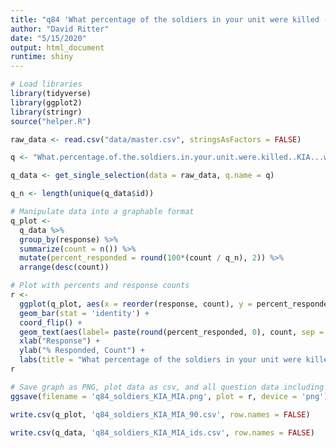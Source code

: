 ```yaml
---
title: "q84 'What percentage of the soldiers in your unit were killed (KIA), wounded or missing in action (MIA)?'"
author: "David Ritter"
date: "5/15/2020"
output: html_document
runtime: shiny
---
```


```r
# Load libraries
library(tidyverse)
library(ggplot2)
library(stringr)
source("helper.R")
```

```r
raw_data <- read.csv("data/master.csv", stringsAsFactors = FALSE)
```

```r
q <- "What.percentage.of.the.soldiers.in.your.unit.were.killed..KIA...wounded.or.missing.in.action..MIA.."

q_data <- get_single_selection(data = raw_data, q.name = q)

q_n <- length(unique(q_data$id))
```

```r
# Manipulate data into a graphable format
q_plot <-
  q_data %>%
  group_by(response) %>%
  summarize(count = n()) %>%
  mutate(percent_responded = round(100*(count / q_n), 2)) %>%
  arrange(desc(count))
```

```r
# Plot with percents and response counts
r <- 
  ggplot(q_plot, aes(x = reorder(response, count), y = percent_responded)) +
  geom_bar(stat = 'identity') +
  coord_flip() +
  geom_text(aes(label= paste(round(percent_responded, 0), count, sep = "%:"))) +
  xlab("Response") +
  ylab("% Responded, Count") +
  labs(title = "What percentage of the soldiers in your unit were killed (KIA), wounded or missing in action (MIA)?", subtitle = q_n)
r
```

```r
# Save graph as PNG, plot data as csv, and all question data including response IDs as csv (save question n and N at end of plot file as "_x.x")
ggsave(filename = 'q84_soldiers_KIA_MIA.png', plot = r, device = 'png')

write.csv(q_plot, 'q84_soldiers_KIA_MIA_90.csv', row.names = FALSE)

write.csv(q_data, 'q84_soldiers_KIA_MIA_ids.csv', row.names = FALSE)
```